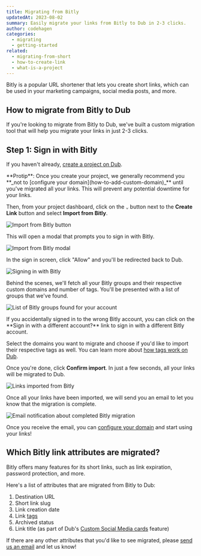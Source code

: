 ```yaml
---
title: Migrating from Bitly
updatedAt: 2023-08-02
summary: Easily migrate your links from Bitly to Dub in 2-3 clicks.
author: codehagen
categories:
  - migrating
  - getting-started
related:
  - migrating-from-short
  - how-to-create-link
  - what-is-a-project
---
```


Bitly is a popular URL shortener that lets you create short links, which can be used in your marketing campaigns, social media posts, and more.

## How to migrate from Bitly to Dub

If you're looking to migrate from Bitly to Dub, we've built a custom migration tool that will help you migrate your links in just 2-3 clicks.

## Step 1: Sign in with Bitly

If you haven't already, [create a project on Dub](what-is-a-project#how-to-create-a-project).

<Note variant="info">
  **Protip**: Once you create your project, we generally recommend you **_not to
  [configure your domain](how-to-add-custom-domain)_** until you've migrated all
  your links. This will prevent any potential downtime for your links.
</Note>

Then, from your project dashboard, click on the `⌄` button next to the **Create Link** button and select **Import from Bitly**.

<Image
  alt="Import from Bitly button"
  src="https://d2vwwcvoksz7ty.cloudfront.net/help/import-from-bitly-button.png"
  width={915}
  height={550}
/>

This will open a modal that prompts you to sign in with Bitly.

<Image
  alt="Import from Bitly modal"
  src="https://d2vwwcvoksz7ty.cloudfront.net/help/import-from-bitly-modal.png"
  width={1017}
  height={676}
/>

In the sign in screen, click "Allow" and you'll be redirected back to Dub.

<Image
  alt="Signing in with Bitly"
  src="https://d2vwwcvoksz7ty.cloudfront.net/help/sign-in-with-bitly.png"
  width={929}
  height={509}
/>

Behind the scenes, we'll fetch all your Bitly groups and their respective custom domains and number of tags. You'll be presented with a list of groups that we've found.

<Image
  alt="List of Bitly groups found for your account"
  src="https://d2vwwcvoksz7ty.cloudfront.net/help/imported-bitly-groups.png"
  width={1087}
  height={718}
/>

<Note variant="info">
  If you accidentally signed in to the wrong Bitly account, you can click on the
  **Sign in with a different account?** link to sign in with a different Bitly
  account.
</Note>

Select the domains you want to migrate and choose if you'd like to import their respective tags as well. You can learn more about [how tags work on Dub](how-to-use-tags).

Once you're done, click **Confirm import**. In just a few seconds, all your links will be migrated to Dub.

<Image
  alt="Links imported from Bitly"
  src="https://d2vwwcvoksz7ty.cloudfront.net/help/imported-bitly-links.png"
  width={1546}
  height={1063}
/>

Once all your links have been imported, we will send you an email to let you know that the migration is complete.

<Image
  alt="Email notification about completed Bitly migration"
  src="https://d2vwwcvoksz7ty.cloudfront.net/help/imported-bitly-email.png"
  width={1126}
  height={708}
/>

Once you receive the email, you can [configure your domain](how-to-add-custom-domain#step-2-configure-your-domain) and start using your links!

## Which Bitly link attributes are migrated?

Bitly offers many features for its short links, such as link expiration, password protection, and more.

Here's a list of attributes that are migrated from Bitly to Dub:

1. Destination URL
2. Short link slug
3. Link creation date
4. Link [tags](how-to-use-tags)
5. Archived status
6. Link title (as part of Dub's [Custom Social Media cards](how-to-create-link#custom-social-media-cards) feature)

If there are any other attributes that you'd like to see migrated, please [send us an email](mailto:support@dub.co?subject=Bitly%20migration%20feedback) and let us know!
